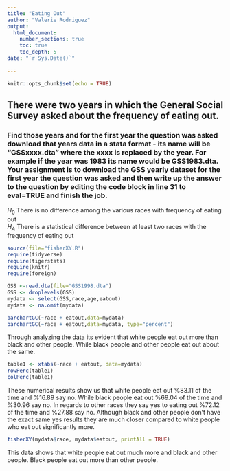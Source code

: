 ```yaml
---
title: "Eating Out"
author: "Valerie Rodriguez"
output: 
  html_document:
    number_sections: true
    toc: true
    toc_depth: 5
date: "`r Sys.Date()`"    
    
---
```


```r
knitr::opts_chunk$set(echo = TRUE)
```

## There were two years in which the General Social Survey asked about the frequency of eating out.
### Find those years and for the first year the question was asked download that years data in a stata format - its name will be "GSSxxxx.dta" where the xxxx is replaced by the year.  For example if the year was 1983 its name would be GSS1983.dta. Your assignment is to download the GSS yearly dataset for the first year the question was asked and then  write up the answer to the question by editing the  code block in line 31 to eval=TRUE and finish the job. 

$H_0$ There is no difference among the various races with frequency of eating out  
$H_A$ There is a statistical difference between at least two races with the frequency of eating out  


```r
source(file="fisherXY.R")
require(tidyverse)
require(tigerstats)
require(knitr)
require(foreign)
```
```r
GSS <-read.dta(file="GSS1998.dta")
GSS <- droplevels(GSS)
mydata <- select(GSS,race,age,eatout)
mydata <- na.omit(mydata)
```


```r
barchartGC(~race + eatout,data=mydata)
barchartGC(~race + eatout,data=mydata, type="percent")

```

Through analyzing the data its evident that white people eat out more than black and other people. While black people and other people eat out about the same. 


```r
table1 <- xtabs(~race + eatout, data=mydata)
rowPerc(table1)
colPerc(table1)
```

These numerical results show us that white people eat out %83.11 of the time and %16.89 say no. While black people eat out %69.04 of the time and %30.96 say no. In regards to other races they say yes to eating out %72.12 of the time and %27.88 say no. Although black and other people don't have the exact same yes results they are much closer compared to white people who eat out significantly more.


```r
fisherXY(mydata$race, mydata$eatout, printAll = TRUE)
```

This data shows that white people eat out much more and black and other people. Black people eat out more than other people.



